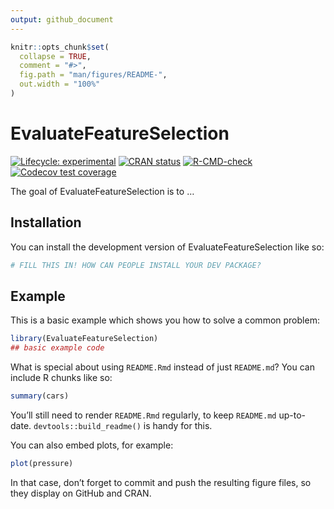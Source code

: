 ```yaml
---
output: github_document
---
```


<!-- README.md is generated from README.Rmd. Please edit that file -->

```r
knitr::opts_chunk$set(
  collapse = TRUE,
  comment = "#>",
  fig.path = "man/figures/README-",
  out.width = "100%"
)
```

# EvaluateFeatureSelection

<!-- badges: start -->
[![Lifecycle: experimental](https://img.shields.io/badge/lifecycle-experimental-orange.svg)](https://lifecycle.r-lib.org/articles/stages.html#experimental)
[![CRAN status](https://www.r-pkg.org/badges/version/EvaluateFeatureSelection)](https://CRAN.R-project.org/package=EvaluateFeatureSelection)
[![R-CMD-check](https://github.com/Ahmad-Alsaleh/EvaluateFeatureSelection/actions/workflows/R-CMD-check.yaml/badge.svg)](https://github.com/Ahmad-Alsaleh/EvaluateFeatureSelection/actions/workflows/R-CMD-check.yaml)
[![Codecov test coverage](https://codecov.io/gh/Ahmad-Alsaleh/EvaluateFeatureSelection/branch/main/graph/badge.svg)](https://app.codecov.io/gh/Ahmad-Alsaleh/EvaluateFeatureSelection?branch=main)
<!-- badges: end -->

The goal of EvaluateFeatureSelection is to ...

## Installation

You can install the development version of EvaluateFeatureSelection like so:

``` r
# FILL THIS IN! HOW CAN PEOPLE INSTALL YOUR DEV PACKAGE?
```

## Example

This is a basic example which shows you how to solve a common problem:

```r
library(EvaluateFeatureSelection)
## basic example code
```

What is special about using `README.Rmd` instead of just `README.md`? You can include R chunks like so:

```r
summary(cars)
```

You'll still need to render `README.Rmd` regularly, to keep `README.md` up-to-date. `devtools::build_readme()` is handy for this.

You can also embed plots, for example:

```r
plot(pressure)
```

In that case, don't forget to commit and push the resulting figure files, so they display on GitHub and CRAN.
